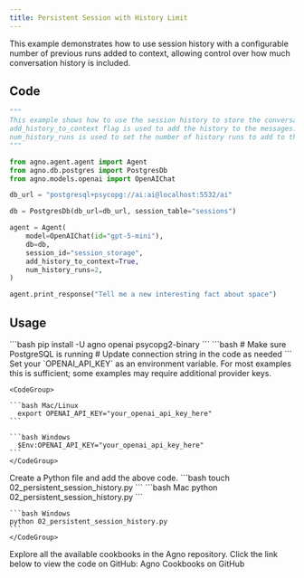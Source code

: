 ```yaml
---
title: Persistent Session with History Limit
---
```


This example demonstrates how to use session history with a configurable number of previous runs added to context, allowing control over how much conversation history is included.

## Code

```python 02_persistent_session_history.py
"""
This example shows how to use the session history to store the conversation history.
add_history_to_context flag is used to add the history to the messages.
num_history_runs is used to set the number of history runs to add to the messages.
"""

from agno.agent.agent import Agent
from agno.db.postgres import PostgresDb
from agno.models.openai import OpenAIChat

db_url = "postgresql+psycopg://ai:ai@localhost:5532/ai"

db = PostgresDb(db_url=db_url, session_table="sessions")

agent = Agent(
    model=OpenAIChat(id="gpt-5-mini"),
    db=db,
    session_id="session_storage",
    add_history_to_context=True,
    num_history_runs=2,
)

agent.print_response("Tell me a new interesting fact about space")
```

## Usage

<Steps>
  <Snippet file="create-venv-step.mdx" />

  <Step title="Install libraries">
    ```bash
    pip install -U agno openai psycopg2-binary
    ```
  </Step>

  <Step title="Setup PostgreSQL">
    ```bash
    # Make sure PostgreSQL is running
    # Update connection string in the code as needed
    ```
  </Step>
  <Step title="Export your OpenAI API key">
    Set your `OPENAI_API_KEY` as an environment variable. For most examples this is sufficient; some examples may require additional provider keys.

    <CodeGroup>

    ```bash Mac/Linux
      export OPENAI_API_KEY="your_openai_api_key_here"
    ```

    ```bash Windows
      $Env:OPENAI_API_KEY="your_openai_api_key_here"
    ```
    </CodeGroup> 
  </Step>

  <Step title="Create a Python file">
    Create a Python file and add the above code.
    ```bash
    touch 02_persistent_session_history.py
    ```
  </Step>

  <Step title="Run Agent">
    <CodeGroup>
    ```bash Mac
    python 02_persistent_session_history.py
    ```
    
    ```bash Windows
    python 02_persistent_session_history.py
    ```
    </CodeGroup>
  </Step>

  <Step title="Find All Cookbooks">
  Explore all the available cookbooks in the Agno repository. Click the link below to view the code on GitHub:

  <Link href="https://github.com/agno-agi/agno/tree/main/cookbook" target="_blank">
    Agno Cookbooks on GitHub
  </Link>
</Step>
</Steps>
